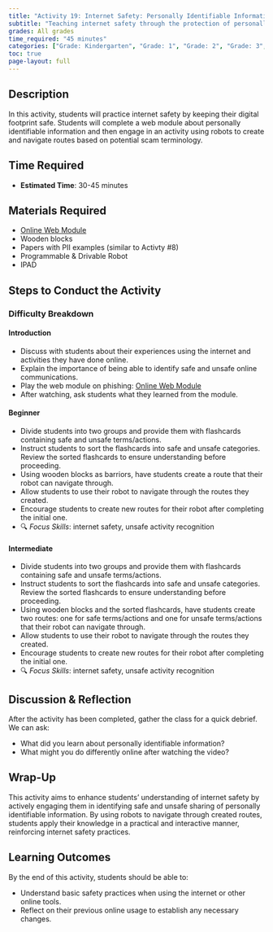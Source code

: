 ```yaml
---
title: "Activity 19: Internet Safety: Personally Identifiable Information"
subtitle: "Teaching internet safety through the protection of personally identifiable information."
grades: All grades
time_required: "45 minutes"
categories: ["Grade: Kindergarten", "Grade: 1", "Grade: 2", "Grade: 3", "Grade: 4", "Grade: 5", "Grade: 6", "Time: 30 Minutes"]
toc: true 
page-layout: full
---
```


## Description

In this activity, students will practice internet safety by keeping their digital footprint safe. Students will complete a web module about personally identifiable information and then engage in an activity using robots to create and navigate routes based on potential scam terminology.

## Time Required

- **Estimated Time**: 30-45 minutes

## Materials Required

- [Online Web Module](https://cyber.org/find-curricula/personally-identifiable-information-keys-cybersecurity)
- Wooden blocks
- Papers with PII examples (similar to Activty #8)
- Programmable & Drivable Robot
- IPAD

## Steps to Conduct the Activity

### Difficulty Breakdown

#### Introduction

- Discuss with students about their experiences using the internet and activities they have done online.
- Explain the importance of being able to identify safe and unsafe online communications.
- Play the web module on phishing: [Online Web Module](https://training.knowbe4.com/modstore/view/0654978b-22b8-4b91-808d-af71060a8692)
- After watching, ask students what they learned from the module.

#### Beginner

- Divide students into two groups and provide them with flashcards containing safe and unsafe terms/actions.
- Instruct students to sort the flashcards into safe and unsafe categories. Review the sorted flashcards to ensure understanding before proceeding.
- Using wooden blocks as barriors, have students create a route that their robot can navigate through.
- Allow students to use their robot to navigate through the routes they created.
- Encourage students to create new routes for their robot after completing the initial one.
- 🔍 *Focus Skills*: internet safety, unsafe activity recognition

#### Intermediate

- Divide students into two groups and provide them with flashcards containing safe and unsafe terms/actions.
- Instruct students to sort the flashcards into safe and unsafe categories. Review the sorted flashcards to ensure understanding before proceeding.
- Using wooden blocks and the sorted flashcards, have students create two routes: one for safe terms/actions and one for unsafe terms/actions that their robot can navigate through.
- Allow students to use their robot to navigate through the routes they created.
- Encourage students to create new routes for their robot after completing the initial one.
- 🔍 *Focus Skills*: internet safety, unsafe activity recognition

## Discussion & Reflection

After the activity has been completed, gather the class for a quick debrief. We can ask:

- What did you learn about personally identifiable information?
- What might you do differently online after watching the video?

## Wrap-Up

This activity aims to enhance students' understanding of internet safety by actively engaging them in identifying safe and unsafe sharing of personally identifiable information. By using robots to navigate through created routes, students apply their knowledge in a practical and interactive manner, reinforcing internet safety practices.

## Learning Outcomes

By the end of this activity, students should be able to:

- Understand basic safety practices when using the internet or other online tools.
- Reflect on their previous online usage to establish any necessary changes.
